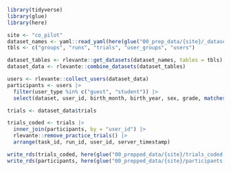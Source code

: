 ```r
library(tidyverse)
library(glue)
library(here)
```

```r
site <- "co_pilot"
dataset_names <- yaml::read_yaml(here(glue("00_prep_data/{site}/_datasets.yml")))
tbls <- c("groups", "runs", "trials", "user_groups", "users")

dataset_tables <- rlevante::get_datasets(dataset_names, tables = tbls)
dataset_data <- rlevante::combine_datasets(dataset_tables)
```

```r
users <- rlevante::collect_users(dataset_data)
participants <- users |>
  filter(user_type %in% c("guest", "student")) |>
  select(dataset, user_id, birth_month, birth_year, sex, grade, matches("_id"), groups, ages)
```

```r
trials <- dataset_data$trials

trials_coded <- trials |>
  inner_join(participants, by = "user_id") |>
  rlevante::remove_practice_trials() |>
  arrange(task_id, run_id, user_id, server_timestamp)

write_rds(trials_coded, here(glue("00_prepped_data/{site}/trials_coded.rds")), compress = "gz")
write_rds(participants, here(glue("00_prepped_data/{site}/participants.rds")), compress = "gz")
```
